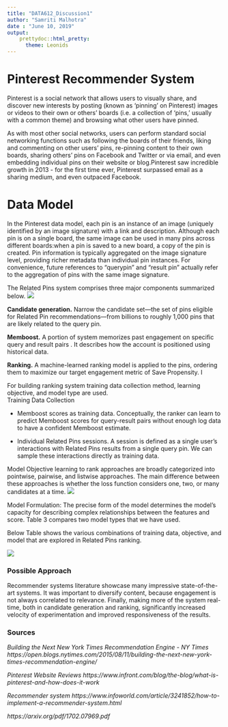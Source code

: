 ---
title: "DATA612_Discussion1"
author: "Samriti Malhotra"
date : "June 10, 2019"
output:
    prettydoc::html_pretty:
      theme: Leonids
---

# Pinterest Recommender System


Pinterest is a social network that allows users to visually share, and discover new interests by posting (known as 'pinning' on Pinterest) images or videos to their own or others' boards (i.e. a collection of 'pins,' usually with a common theme) and browsing what other users have pinned.

As with most other social networks, users can perform standard social networking functions such as following the boards of their friends, liking and commenting on other users' pins, re-pinning content to their own boards, sharing others' pins on Facebook and Twitter or via email, and even embedding individual pins on their website or blog.Pinterest saw incredible growth in 2013 - for the first time ever, Pinterest surpassed email as a sharing medium, and even outpaced Facebook.


# Data Model
In the Pinterest data model, each pin is an instance of an image (uniquely identified by an image signature) with a link and description. Although each pin is on a single board, the same image can be used in many pins across different boards:when a pin is saved to a new board, a copy of the pin is created. Pin information is typically aggregated on the image
signature level, providing richer metadata than individual pin instances. For convenience, future references to “querypin” and “result pin” actually refer to the aggregation of pins with the same image signature.

The Related Pins system comprises three major components summarized below.
![](https://github.com/samriti0202/Data607/blob/master/607_Discussion_Week11/1_Snapshot.JPG?raw=true)

<B>Candidate generation.</B> Narrow the candidate
set—the set of pins eligible for Related Pin recommendations—from billions to roughly 1,000 pins that are likely related to the query pin.

<B>Memboost.</B> A portion of system memorizes past engagement on specific query and result pairs . It describes how the account is positioned using historical data.

<B>Ranking.</B> A machine-learned ranking model is applied to the pins, ordering them to maximize our target engagement metric of Save Propensity. I

For building ranking system training data collection method, learning objective, and model type are used.  
Training Data Collection
  <ul><li>Memboost scores as training data. Conceptually, the ranker can learn to predict Memboost scores for query-result pairs without enough log data to have a confident Memboost
estimate. 

<li>Individual Related Pins sessions. A session is defined as a single user’s interactions with Related Pins results from a single query pin. We can sample these interactions directly as training data.
</ul>

Model Objective
learning to rank approaches are broadly categorized into pointwise, pairwise, and listwise approaches. The main difference between these approaches is whether the loss function considers one, two, or many candidates at a time. 
![](https://github.com/samriti0202/Data607/blob/master/607_Discussion_Week11/2_Model_objective.JPG?raw=true)

Model Formulation:
The precise form of the model determines the model’s
capacity for describing complex relationships between the features and score. Table 3 compares two model types that we have used.

Below Table shows the various combinations of training data, objective, and model that are explored in Related Pins ranking.

![](https://github.com/samriti0202/Data607/blob/master/607_Discussion_Week11/3_deceision_model.JPG?raw=true)


### Possible Approach

Recommender systems literature showcase many impressive state-of-the-art systems. It was important to diversify content, because engagement is not always correlated to relevance. Finally, making more of the system real-time, both in candidate generation and ranking, significantly increased velocity of experimentation and improved responsiveness of the results.

### Sources

_Building the Next New York Times Recommendation Engine - NY Times_
_https://open.blogs.nytimes.com/2015/08/11/building-the-next-new-york-times-recommendation-engine/_

_Pinterest Website Reviews_
_https://www.infront.com/blog/the-blog/what-is-pinterest-and-how-does-it-work_

_Recommender system_
_https://www.infoworld.com/article/3241852/how-to-implement-a-recommender-system.html_

_https://arxiv.org/pdf/1702.07969.pdf _

